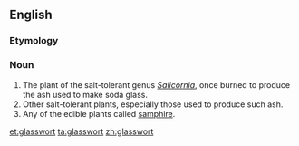 ==English==
{{wikipedia}}
===Etymology===
{{compound|glass|wort}}

===Noun===
{{en-noun|s|-}}

# The plant of the salt-tolerant genus ''[[Salicornia]]'', once burned to produce the ash used to make soda glass.
# Other salt-tolerant plants, especially those used to produce such ash.
# Any of the edible plants called [[samphire]].

[[et:glasswort]]
[[ta:glasswort]]
[[zh:glasswort]]